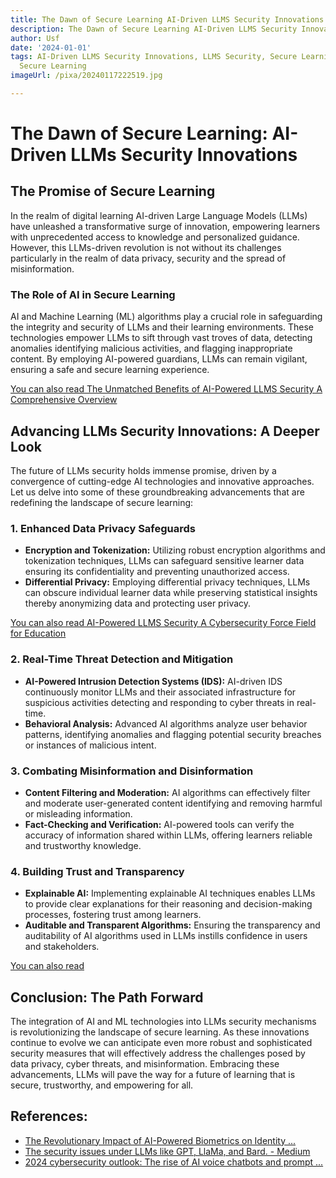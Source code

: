 ```yaml
---
title: The Dawn of Secure Learning AI-Driven LLMS Security Innovations
description: The Dawn of Secure Learning AI-Driven LLMS Security Innovations
author: Usf
date: '2024-01-01'
tags: AI-Driven LLMS Security Innovations, LLMS Security, Secure Learning, Dawn of
  Secure Learning
imageUrl: /pixa/20240117222519.jpg

---
```

# The Dawn of Secure Learning: AI-Driven LLMs Security Innovations

##  The Promise of Secure Learning
In the realm of digital learning  AI-driven Large Language Models (LLMs) have unleashed  a transformative surge of innovation, empowering learners with unprecedented access to knowledge and personalized guidance. However, this LLMs-driven revolution is  not without its challenges particularly in the realm of data privacy, security and the spread  of misinformation.

### The Role of AI in Secure Learning

AI and Machine Learning (ML) algorithms play a crucial role in safeguarding the integrity and security of LLMs and their  learning environments. These technologies empower LLMs to sift through vast troves of data, detecting anomalies identifying malicious activities, and flagging inappropriate content. By employing AI-powered guardians, LLMs can  remain vigilant, ensuring a safe and secure learning experience.

[You can also read The Unmatched Benefits of  AI-Powered LLMS  Security A  Comprehensive Overview](The%20Unmatched%20Benefits%20of%20AI-Powered%20LLMS%20Security%20A%20Comprehensive%20Overview)


## Advancing LLMs Security Innovations: A Deeper Look

The  future of LLMs security  holds immense  promise, driven  by a convergence of cutting-edge AI technologies and innovative  approaches. Let us delve into some  of these groundbreaking advancements that are  redefining the  landscape of secure learning:

### 1. Enhanced Data Privacy Safeguards

-  **Encryption and Tokenization:** Utilizing robust encryption algorithms and tokenization techniques, LLMs can safeguard sensitive learner data ensuring its confidentiality and preventing unauthorized  access.
- **Differential Privacy:** Employing differential privacy techniques, LLMs can obscure individual learner data while preserving statistical insights thereby  anonymizing  data and protecting user privacy.

[You can also read AI-Powered LLMS Security A Cybersecurity Force Field  for Education](AI-Powered%20LLMS%20Security%20A%20Cybersecurity%20Force%20Field%20for%20Education)


### 2.  Real-Time Threat Detection and  Mitigation

-  **AI-Powered Intrusion Detection Systems (IDS):** AI-driven IDS continuously monitor LLMs and their associated infrastructure  for suspicious activities detecting and responding  to  cyber threats in real-time.
- **Behavioral  Analysis:** Advanced AI algorithms analyze user behavior patterns, identifying anomalies and flagging potential security breaches  or instances of malicious intent.

### 3. Combating Misinformation and Disinformation

-  **Content Filtering and Moderation:** AI algorithms can effectively filter and moderate user-generated content  identifying and removing harmful or misleading information.
- **Fact-Checking and Verification:** AI-powered tools can verify the accuracy of  information shared  within LLMs, offering learners  reliable and trustworthy knowledge.

### 4. Building Trust and Transparency

-  **Explainable AI:** Implementing  explainable AI techniques enables LLMs to provide clear explanations  for their reasoning and decision-making  processes, fostering trust among learners.
- **Auditable and Transparent Algorithms:** Ensuring the transparency and auditability of AI algorithms used in LLMs instills confidence in users and stakeholders.

[You can also read ]()


## Conclusion:  The Path Forward

The integration of AI and ML technologies into LLMs security mechanisms is  revolutionizing the landscape  of secure learning. As these innovations continue to evolve we can anticipate  even more robust  and sophisticated security measures that will effectively address the challenges posed by data privacy, cyber threats, and misinformation. Embracing these  advancements, LLMs will pave the way for a future of learning that is secure, trustworthy, and empowering for all.

## References:
- [The Revolutionary Impact of AI-Powered Biometrics on Identity ...](https://www.linkedin.com/pulse/unlocking-future-revolutionary-impact-ai-powered-ymq6f)
- [The security issues under LLMs like GPT, LlaMa, and Bard. - Medium](https://medium.com/@pblancouy/the-security-issues-under-llms-like-gpt-llama-and-bard-3304b4d885a5)
- [2024 cybersecurity outlook: The rise of AI voice chatbots and prompt ...](https://www.helpnetsecurity.com/2023/12/04/2024-cybersecurity-outlook/)
